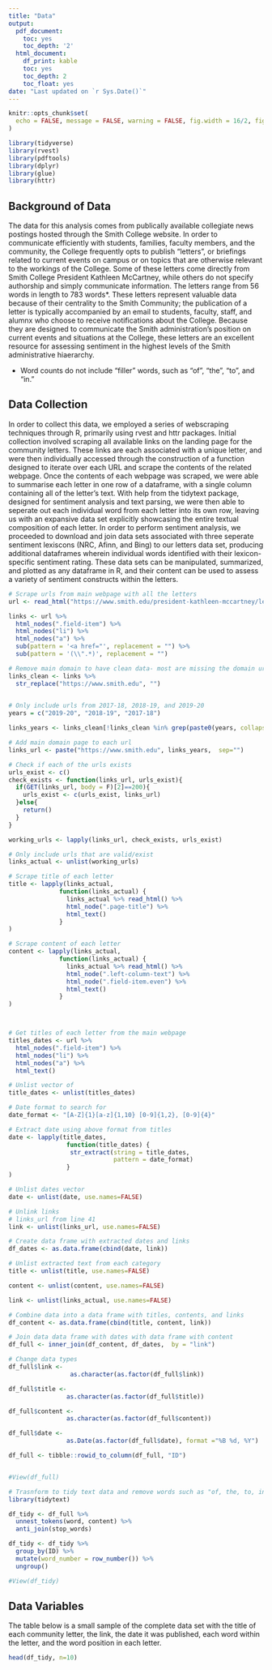```yaml
---
title: "Data"
output:
  pdf_document:
    toc: yes
    toc_depth: '2'
  html_document:
    df_print: kable
    toc: yes
    toc_depth: 2
    toc_float: yes
date: "Last updated on `r Sys.Date()`"
---
```


```r
knitr::opts_chunk$set(
  echo = FALSE, message = FALSE, warning = FALSE, fig.width = 16/2, fig.height = 9/2
)

library(tidyverse)
library(rvest)
library(pdftools)
library(dplyr)
library(glue)
library(httr)
```

## Background of Data
The data for this analysis comes from publically available collegiate news postings hosted through the Smith College website. In order to communicate efficiently with students, families, faculty members, and the community, the College frequently opts to publish "letters", or briefings related to current events on campus or on topics that are otherwise relevant to the workings of the College. Some of these letters come directly from Smith College President Kathleen McCartney, while others do not specify authorship and simply communicate information. The letters range from 56 words in length to 783 words*. These letters represent valuable data because of their centrality to the Smith Community; the publication of a letter is typically accompanied by an email to students, faculty, staff, and alumnx who choose to receive notifications about the College. Because they are designed to communicate the Smith administration's position on current events and situations at the College, these letters are an excellent resource for assessing sentiment in the highest levels of the Smith administrative hiaerarchy.

* Word counts do not include "filler" words, such as "of", "the", "to", and "in."

## Data Collection
In order to collect this data, we employed a series of webscraping techniques through R, primarily using rvest and httr packages. Initial collection involved scraping all available links on the landing page for the community letters. These links are each associated with a unique letter, and were then individually accessed through the construction of a function designed to iterate over each URL and scrape the contents of the related webpage. Once the contents of each webpage was scraped, we were able to summarise each letter in one row of a dataframe, with a single column containing all of the letter's text. With help from the tidytext package, designed for sentiment analysis and text parsing, we were then able to seperate out each individual word from each letter into its own row, leaving us with an expansive data set explicitly showcasing the entire textual composition of each letter. In order to perform sentiment analysis, we proceeded to download and join data sets associated with three seperate sentiment lexiscons (NRC, Afinn, and Bing) to our letters data set, producing additional dataframes wherein individual words identified with their lexicon-specific sentiment rating. These data sets can  be manipulated, summarized, and plotted as any dataframe in R, and their content can be used to assess a variety of sentiment constructs within the letters. 



```r
# Scrape urls from main webpage with all the letters
url <- read_html("https://www.smith.edu/president-kathleen-mccartney/letters-community")

links <- url %>% 
  html_nodes(".field-item") %>%   
  html_nodes("li") %>% 
  html_nodes("a") %>%
  sub(pattern = '<a href="', replacement = "") %>%
  sub(pattern = '(\\".*)', replacement = "")
```



```r
# Remove main domain to have clean data- most are missing the domain url 
links_clean <- links %>% 
  str_replace("https://www.smith.edu", "") 
  
```

```r
# Only include urls from 2017-18, 2018-19, and 2019-20
years = c("2019-20", "2018-19", "2017-18")

links_years <- links_clean[!links_clean %in% grep(paste0(years, collapse = "|"), links_clean, value = T, invert = T)]

```

```r
# Add main domain page to each url
links_url <- paste("https://www.smith.edu", links_years,  sep="")

```

```r
# Check if each of the urls exists
urls_exist <- c()
check_exists <- function(links_url, urls_exist){
  if(GET(links_url, body = F)[2]==200){
    urls_exist <- c(urls_exist, links_url)
  }else{
    return()
  }
}

working_urls <- lapply(links_url, check_exists, urls_exist)


```


```r
# Only include urls that are valid/exist
links_actual <- unlist(working_urls)

```

```r
# Scrape title of each letter
title <- lapply(links_actual,
              function(links_actual) {
                links_actual %>% read_html() %>%
                html_node(".page-title") %>%
                html_text()
              }
)

# Scrape content of each letter
content <- lapply(links_actual,
              function(links_actual) {
                links_actual %>% read_html() %>%
                html_node(".left-column-text") %>%
                html_node(".field-item.even") %>%
                html_text()
              }
)




```

```r
# Get titles of each letter from the main webpage
titles_dates <- url %>%
  html_nodes(".field-item") %>%
  html_nodes("li") %>%
  html_nodes("a") %>%
  html_text()

# Unlist vector of 
title_dates <- unlist(titles_dates)

# Date format to search for
date_format <- "[A-Z]{1}[a-z]{1,10} [0-9]{1,2}, [0-9]{4}"

# Extract date using above format from titles
date <- lapply(title_dates,
                function(title_dates) {
                 str_extract(string = title_dates,
                             pattern = date_format)
                }
)

# Unlist dates vector
date <- unlist(date, use.names=FALSE)

# Unlink links 
# links_url from line 41
link <- unlist(links_url, use.names=FALSE)

# Create data frame with extracted dates and links
df_dates <- as.data.frame(cbind(date, link))
```



```r
# Unlist extracted text from each category
title <- unlist(title, use.names=FALSE) 

content <- unlist(content, use.names=FALSE)

link <- unlist(links_actual, use.names=FALSE)

# Combine data into a data frame with titles, contents, and links
df_content <- as.data.frame(cbind(title, content, link))

```


```r
# Join data data frame with dates with data frame with content
df_full <- inner_join(df_content, df_dates,  by = "link")

# Change data types
df_full$link <- 
                 as.character(as.factor(df_full$link))

df_full$title <-
                as.character(as.factor(df_full$title))

df_full$content <-
                as.character(as.factor(df_full$content))

df_full$date <-
                as.Date(as.factor(df_full$date), format ="%B %d, %Y")

df_full <- tibble::rowid_to_column(df_full, "ID")


#View(df_full)
```

```r
# Trasnform to tidy text data and remove words such as "of, the, to, in"
library(tidytext)

df_tidy <- df_full %>% 
  unnest_tokens(word, content) %>% 
  anti_join(stop_words)

df_tidy <- df_tidy %>% 
  group_by(ID) %>% 
  mutate(word_number = row_number()) %>% 
  ungroup()

#View(df_tidy)
```


## Data Variables

The table below is a small sample of the complete data set with the title of each community letter, the link, the date it was published, each word within the letter, and the word position in each letter. 

```r
head(df_tidy, n=10)
```






